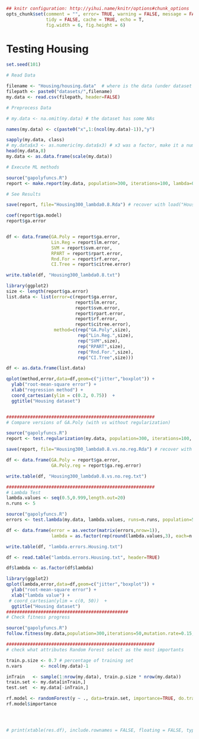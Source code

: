 ```r
## knitr configuration: http://yihui.name/knitr/options#chunk_options
opts_chunk$set(comment = "", error= TRUE, warning = FALSE, message = FALSE,
               tidy = FALSE, cache = TRUE, echo = T,
               fig.width = 6, fig.height = 6)
```
Testing Housing
========================================================

```r
set.seed(101)

# Read Data

filename <- "Housing/housing.data"  # where is the data (under dataset folder)
filepath <- paste0("datasets/",filename)
my.data <- read.csv(filepath, header=FALSE)

# Preprocess Data

# my.data <- na.omit(my.data) # the dataset has some NAs

names(my.data) <- c(paste0("x",1:(ncol(my.data)-1)),"y")

sapply(my.data, class)
# my.data$x3 <- as.numeric(my.data$x3) # x3 was a factor, make it a numeric value
head(my.data,8)
my.data <- as.data.frame(scale(my.data))

# Execute ML methods

source("gapolyfuncs.R")
report <- make.report(my.data, population=300, iterations=100, lambda=0.8, runs=25)

# See Results

save(report, file="Housing300_lambda0.8.Rda") # recover with load("Housing300.Rda") 

coef(report$ga.model)
report$ga.error


df <- data.frame(GA.Poly = report$ga.error,
                 Lin.Reg = report$lm.error,
                 SVM = report$svm.error,
                 RPART = report$rpart.error,
                 Rnd.For = report$rf.error,
                 CI.Tree = report$citree.error)

write.table(df, "Housing300_lambda0.8.txt")

library(ggplot2)
size <- length(report$ga.error)
list.data <- list(error=c(report$ga.error, 
                          report$lm.error,
                          report$svm.error,
                          report$rpart.error,
                          report$rf.error,
                          report$citree.error), 
                  method=c(rep("GA.Poly",size),
                           rep("Lin.Reg.",size),
                           rep("SVM",size), 
                           rep("RPART",size),
                           rep("Rnd.For.",size),
                           rep("CI.Tree",size)))

df <- as.data.frame(list.data)

qplot(method,error,data=df,geom=c("jitter","boxplot")) + 
  ylab("root-mean-square error") + 
  xlab("regression method") +
  coord_cartesian(ylim = c(0.2, 0.75))  +
  ggtitle("Housing dataset")


########################################################
# Compare versions of GA.Poly (with vs without regularization)

source("gapolyfuncs.R")
report <- test.regularization(my.data, population=300, iterations=100, lambda=0.8, runs=25)

save(report, file="Housing300_lambda0.8.vs.no.reg.Rda") # recover with load("Housing300.Rda") 

df <- data.frame(GA.Poly = report$ga.error,
                 GA.Poly.reg = report$ga.reg.error)

write.table(df, "Housing300_lambda0.8.vs.no.reg.txt")

########################################################
# Lambda Test
lambda.values <- seq(0.5,0.999,length.out=20)
n.runs <- 5

source("gapolyfuncs.R")
errors <- test.lambda(my.data, lambda.values, runs=n.runs, population=50, iterations=25)

df <- data.frame(error = as.vector(matrix(errors,nrow=1)),
                 lambda = as.factor(rep(round(lambda.values,3), each=n.runs)))

write.table(df, "lambda.errors.Housing.txt")

df <- read.table("lambda.errors.Housing.txt", header=TRUE)

df$lambda <- as.factor(df$lambda)

library(ggplot2)
qplot(lambda,error,data=df,geom=c("jitter","boxplot")) + 
  ylab("root-mean-square error") + 
  xlab("lambda value") +
 # coord_cartesian(ylim = c(0, 50))  +
  ggtitle("Housing dataset")
##############################################
# Check fitness progress

source("gapolyfuncs.R")
follow.fitness(my.data,population=300,iterations=50,mutation.rate=0.15,lambda=0.95)

########################################################
# check what attributes Random Forest select as the most importants

train.p.size <- 0.7 # percentage of training set
n.vars       <- ncol(my.data)-1

inTrain   <- sample(1:nrow(my.data), train.p.size * nrow(my.data))
train.set <- my.data[inTrain,]
test.set  <- my.data[-inTrain,]

rf.model <- randomForest(y ~ ., data=train.set, importance=TRUE, do.trace=100, ntree=100)
rf.model$importance




# print(xtable(res.df), include.rownames = FALSE, floating = FALSE, type = "latex")
```
